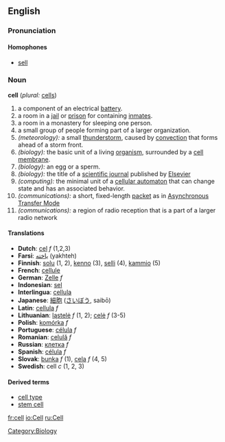 ==English==
===Pronunciation===
====Homophones====
*[[sell]]

=== Noun ===
'''cell'''  (''plural:'' [[cells]])
# a component of an electrical [[battery]].
# a room in a [[jail]] or [[prison]] for containing [[inmate|inmates]].
# a room in a monastery for sleeping one person.
# a small group of people forming part of a larger organization.
# ''(meteorology):'' a small [[thunderstorm]], caused by [[convection]] that forms ahead of a storm front.
# ''(biology):'' the basic unit of a living [[organism]], surrounded by a [[cell membrane]].
# ''(biology):'' an egg or a sperm.
# ''(biology):'' the title of a [[scientific journal]] published by [[Wikipedia:Elsevier|Elsevier]]
# ''(computing):'' the minimal unit of a [[cellular automaton]] that can change state and has an associated behavior.
# ''(communications):'' a short, fixed-length [[packet]] as in [[Wikipedia:Asynchronous Transfer Mode|Asynchronous Transfer Mode]]
# ''(communications):'' a region of radio reception that is a part of a larger radio network

==== Translations ====
*'''Dutch''': [[cel]] ''f'' (1,2,3)
*'''Farsi''': [[یاخته]] (yakhteh)
*'''Finnish''': [[solu]] (1, 2), [[kenno]] (3), [[selli]] (4), [[kammio]] (5)
*'''French''': [[cellule]]
*'''German''': [[Zelle]] ''f''
*'''Indonesian''': [[sel]]
*'''Interlingua''': [[cellula]]
*'''Japanese''': [[細胞]] ([[さいぼう]], saibō)
*'''Latin''': [[cellula]] ''f''
*'''Lithuanian''': [[ląstelė]] ''f'' (1, 2); [[celė]] ''f'' (3-5)
*'''Polish''': [[komórka]] ''f''
*'''Portuguese''': [[célula]] ''f''
*'''Romanian''': [[celulă]] ''f''
*'''Russian''': [[:ru:клетка|клетка]] ''f''
*'''Spanish''': [[célula]] ''f''
*'''Slovak''': [[bunka]] ''f'' (1), [[cela]] ''f'' (4, 5)
*'''Swedish''': cell ''c'' (1, 2, 3)

==== Derived terms ====
* [[cell type]]
* [[stem cell]]

{{Wikipedia}}

[[Category:Biology]]

[[fr:cell]]
[[io:Cell]]
[[ru:Cell]]